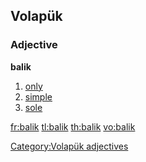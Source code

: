 {{also|balık|Balık}}
==Volapük==

===Adjective===
'''balik'''

# [[only]]
# [[simple]]
# [[sole]]

[[Category:Volapük adjectives]]

[[fr:balik]]
[[tl:balik]]
[[th:balik]]
[[vo:balik]]